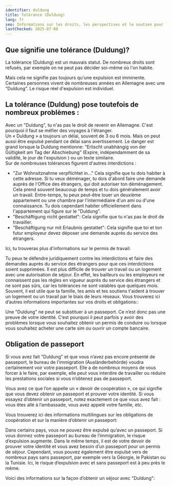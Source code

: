 ```yaml
---
identifier: duldung
title: Tolérance (Duldung)
lang: fr
seo: Informations sur les droits, les perspectives et le soutien pour les personnes en situation de tolérance en Allemagne.
lastChecked: 2025-07-08
---
```


## Que signifie une tolérance (Duldung)?

La tolérance (Duldung) est un mauvais statut. De nombreux droits sont refusés, par exemple on ne peut pas décider soi-même où l'on habite.

Mais cela ne signifie pas toujours qu'une expulsion est imminente. Certaines personnes vivent de nombreuses années en Allemagne avec une "Duldung".
Le risque réel d'expulsion est individuel.

<Block identifier="get-legal-advice" />

## La tolérance (Duldung) pose toutefois de nombreux problèmes :

Avec un "Duldung", tu n'as pas le droit de revenir en Allemagne. C'est pourquoi il faut se méfier des voyages à l'étranger. <br/>
Un « Duldung » a toujours un délai, souvent de 3 ou 6 mois. Mais on peut aussi être expulsé pendant ce délai sans avertissement. Le danger est grand lorsque la Duldung mentionne: “Erlischt unabhängig von der Gültigkeit am Tag der Abschiebung” (Expire, indépendamment de sa validité, le jour de l'expulsion
) ou un texte similaire. <br/>
Sur de nombreuses tolérances figurent d'autres interdictions :
- "Zur Wohnsitznahme verpflichtet in..." Cela signifie que tu dois habiter à cette adresse. Si tu veux déménager, tu dois d'abord faire une demande auprès de l'Office des étrangers, qui doit autoriser ton déménagement. Cela prend souvent beaucoup de temps et tu dois généralement avoir un travail. Entre-temps, tu peux peut-être louer un deuxième appartement ou une chambre par l'intermédiaire d'un ami ou d'une connaissance. Tu dois cependant habiter officiellement dans l'appartement qui figure sur le "Duldung".
- "Beschäftigung nicht gestattet": Cela signifie que tu n'as pas le droit de travailler.
- "Beschäftigung nur mit Erlaubnis gestattet": Cela signifie que toi et ton futur employeur devez déposer une demande auprès du service des étrangers.

Ici, tu trouveras plus d'informations sur le permis de travail:

<ExternalShortLink identifier="handbookgermany_workpermit" />

Tu peux te défendre juridiquement contre les interdictions et faire des demandes auprès du service des étrangers pour que ces interdictions soient supprimées. Il est plus difficile de trouver un travail ou un logement avec une autorisation de séjour. En effet, les bailleurs ou les employeurs ne connaissent pas les règles en vigueur auprès du service des étrangers et ne sont pas sûrs, car les tolérances ne sont valables que quelques mois. Souvent, il est utile que ta famille, tes amis et tes soutiens t'aident à trouver un logement ou un travail par le biais de leurs réseaux.
Vous trouverez ici d’autres informations importantes sur vos droits et obligations::

<ExternalShortLink identifier="sfr_audio" />

Une "Duldung" ne peut se substituer à un passeport. Ce n’est donc pas une preuve de votre identité. C’est pourquoi il peut parfois y avoir des problèmes lorsque vous souhaitez obtenir un permis de conduire ou lorsque vous souhaitez acheter une carte sim ou ouvrir un compte bancaire.

## Obligation de passeport

Si vous avez fait "Duldung" et que vous n’avez pas encore présenté de passeport, le bureau de l’immigration (Ausländerbehörde) voudra certainement voir votre passeport. Elle a de nombreux moyens de vous forcer à le faire, par exemple, elle peut vous interdire de travailler ou réduire les prestations sociales si vous n’obtenez pas de passeport.

Vous avez ce que l’on appelle un « devoir de coopération », ce qui signifie que vous devez obtenir un passeport et prouver votre identité.
Si vous essayez d’obtenir un passeport, notez exactement ce que vous avez fait : vous êtes allé à l’ambassade, vous avez appelé votre famille, etc.

Vous trouverez ici des informations multilingues sur les obligations de coopération et sur la manière d’obtenir un passeport:

<ExternalShortLink identifier="fluechtlingsrat-brandenburg_pass" />

Dans certains pays, vous ne pouvez être expulsé qu’avec un passeport. Si vous donnez votre passeport au bureau de l’immigration, le risque d’expulsion augmente. Dans le même temps, il est de votre devoir de prouver votre identité et vous avez besoin d’un passeport pour un permis de séjour.
Cependant, vous pouvez également être expulsé vers de nombreux pays sans passeport, par exemple vers la Géorgie, le Pakistan ou la Tunisie. Ici, le risque d’expulsion avec et sans passeport est à peu près le même.

Voici des informations sur la façon d’obtenir un séjour avec "Duldung":

<InternalShortLink identifier="residence" />
